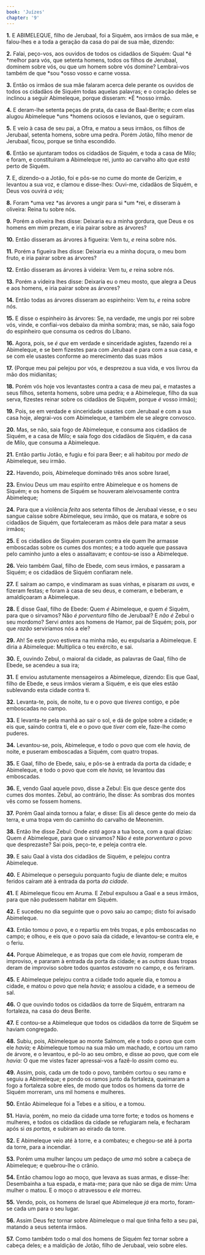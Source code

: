```yaml
---
book: 'Juízes'
chapter: '9'
---
```


**1.** E ABIMELEQUE, filho de Jerubaal, foi a Siquém, aos irmãos de sua mãe, e falou-lhes e a toda a geração da casa do pai de sua mãe, dizendo:

**2.** Falai, peço-vos, aos ouvidos de todos os cidadãos de Siquém: Qual *é *melhor para vós, que setenta homens, todos os filhos de Jerubaal, dominem sobre vós, ou que um homem sobre vós domine? Lembrai-vos também de que *sou *osso vosso e carne vossa.

**3.** Então os irmãos de sua mãe falaram acerca dele perante os ouvidos de todos os cidadãos de Siquém todas aquelas palavras; e o coração deles se inclinou a seguir Abimeleque, porque disseram: *É *nosso irmão.

**4.** E deram-lhe setenta peças de prata, da casa de Baal-Berite; e com elas alugou Abimeleque *uns *homens ociosos e levianos, que o seguiram.

**5.** E veio à casa de seu pai, a Ofra, e matou a seus irmãos, os filhos de Jerubaal, setenta homens, sobre uma pedra. Porém Jotão, filho menor de Jerubaal, ficou, porque se tinha escondido.

**6.** Então se ajuntaram todos os cidadãos de Siquém, e toda a casa de Milo; e foram, e constituíram a Abimeleque rei, junto ao carvalho alto que *está* perto de Siquém.

**7.** E, dizendo-o a Jotão, foi e pôs-se no cume do monte de Gerizim, e levantou a sua voz, e clamou e disse-lhes: Ouvi-me, cidadãos de Siquém, e Deus vos ouvirá *a vós;*

**8.** Foram *uma vez *as árvores a ungir para si *um *rei, e disseram à oliveira: Reina tu sobre nós.

**9.** Porém a oliveira lhes disse: Deixaria eu a minha gordura, que Deus e os homens em mim prezam, e iria pairar sobre as árvores?

**10.** Então disseram as árvores à figueira: Vem tu, *e* reina sobre nós.

**11.** Porém a figueira lhes disse: Deixaria eu a minha doçura, o meu bom fruto, e iria pairar sobre as árvores?

**12.** Então disseram as árvores à videira: Vem tu, *e* reina sobre nós.

**13.** Porém a videira lhes disse: Deixaria eu o meu mosto, que alegra a Deus e aos homens, e iria pairar sobre as árvores?

**14.** Então todas as árvores disseram ao espinheiro: Vem tu, *e* reina sobre nós.

**15.** E disse o espinheiro às árvores: Se, na verdade, me ungis por rei sobre vós, vinde, e confiai-vos debaixo da minha sombra; mas, se não, saia fogo do espinheiro que consuma os cedros do Líbano.

**16.** Agora, pois, se *é que* em verdade e sinceridade agistes, fazendo rei a Abimeleque, e se bem fizestes para com Jerubaal e para com a sua casa, e se com ele usastes conforme ao merecimento das suas mãos

**17.** (Porque meu pai pelejou por vós, e desprezou a sua vida, e vos livrou da mão dos midianitas;

**18.** Porém vós hoje vos levantastes contra a casa de meu pai, e matastes a seus filhos, setenta homens, sobre uma pedra; e a Abimeleque, filho da sua serva, fizestes reinar sobre os cidadãos de Siquém, porque *é* vosso irmão);

**19.** Pois, se em verdade e sinceridade usastes com Jerubaal e com a sua casa hoje, alegrai-vos com Abimeleque, e também ele se alegre convosco.

**20.** Mas, se não, saia fogo de Abimeleque, e consuma aos cidadãos de Siquém, e a casa de Milo; e saia fogo dos cidadãos de Siquém, e da casa de Milo, que consuma a Abimeleque.

**21.** Então partiu Jotão, e fugiu e foi para Beer; e ali habitou por *medo de* Abimeleque, seu irmão.

**22.** Havendo, pois, Abimeleque dominado três anos sobre Israel,

**23.** Enviou Deus um mau espírito entre Abimeleque e os homens de Siquém; e os homens de Siquém se houveram aleivosamente contra Abimeleque;

**24.** Para que a violência *feita* aos setenta filhos de Jerubaal viesse, e o seu sangue caísse sobre Abimeleque, seu irmão, que os matara, e sobre os cidadãos de Siquém, que fortaleceram as mãos dele para matar a seus irmãos;

**25.** E os cidadãos de Siquém puseram contra ele quem lhe armasse emboscadas sobre os cumes dos montes; e a todo aquele que passava pelo caminho junto a eles o assaltavam; e contou-se isso a Abimeleque.

**26.** Veio também Gaal, filho de Ebede, com seus irmãos, e passaram a Siquém; e os cidadãos de Siquém confiaram nele.

**27.** E saíram ao campo, e vindimaram as suas vinhas, e pisaram *as uvas,* e fizeram festas; e foram à casa de seu deus, e comeram, e beberam, e amaldiçoaram a Abimeleque.

**28.** E disse Gaal, filho de Ebede: Quem *é* Abimeleque, e quem *é* Siquém, para que o sirvamos? Não *é porventura* filho de Jerubaal? E *não é* Zebul o seu mordomo? Servi *antes* aos homens de Hamor, pai de Siquém; pois, por que *razão* serviríamos nós a ele?

**29.** Ah! Se este povo estivera na minha mão, eu expulsaria a Abimeleque. E diria a Abimeleque: Multiplica o teu exército, e sai.

**30.** E, ouvindo Zebul, o maioral da cidade, as palavras de Gaal, filho de Ebede, se acendeu a sua ira;

**31.** E enviou astutamente mensageiros a Abimeleque, dizendo: Eis que Gaal, filho de Ebede, e seus irmãos vieram a Siquém, e eis que eles estão sublevando esta cidade contra ti.

**32.** Levanta-te, pois, de noite, tu e o povo que *tiveres* contigo, e põe emboscadas no campo.

**33.** E levanta-te pela manhã ao sair o sol, e dá de golpe sobre a cidade; e eis que, saindo contra ti, ele e o povo que *tiver* com ele, faze-lhe como puderes.

**34.** Levantou-se, pois, Abimeleque, e todo o povo que com ele *havia,* de noite, e puseram emboscadas a Siquém, com quatro tropas.

**35.** E Gaal, filho de Ebede, saiu, e pôs-se à entrada da porta da cidade; e Abimeleque, e todo o povo que com ele *havia,* se levantou das emboscadas.

**36.** E, vendo Gaal aquele povo, disse a Zebul: Eis que desce gente dos cumes dos montes. Zebul, ao contrário, lhe disse: As sombras dos montes vês como se fossem homens.

**37.** Porém Gaal ainda tornou a falar, e disse: Eis ali desce gente do meio da terra, e uma tropa vem do caminho do carvalho de Meonenim.

**38.** Então lhe disse Zebul: Onde *está* agora a tua boca, com a qual dizias: Quem *é* Abimeleque, para que o sirvamos? Não *é* este *porventura* o povo que desprezaste? Sai pois, peço-te, e peleja contra ele.

**39.** E saiu Gaal à vista dos cidadãos de Siquém, e pelejou contra Abimeleque.

**40.** E Abimeleque o perseguiu porquanto fugiu de diante dele; e muitos feridos caíram até à entrada da porta *da cidade*.

**41.** E Abimeleque ficou em Aruma. E Zebul expulsou a Gaal e a seus irmãos, para que não pudessem habitar em Siquém.

**42.** E sucedeu no dia seguinte que o povo saiu ao campo; disto foi avisado Abimeleque.

**43.** Então tomou *o* povo, e o repartiu em três tropas, e pôs emboscadas no campo; e olhou, e eis que o povo saía da cidade, e levantou-se contra ele, e o feriu.

**44.** Porque Abimeleque, e as tropas que com ele *havia,* romperam de improviso, e pararam à entrada da porta da cidade; e as *outras* duas tropas deram de improviso sobre todos quantos *estavam* no campo, e os feriram.

**45.** E Abimeleque pelejou contra a cidade todo aquele dia, e tomou a cidade, e matou o povo que nela *havia;* e assolou a cidade, e a semeou de sal.

**46.** O que ouvindo todos os cidadãos da torre de Siquém, entraram na fortaleza, na casa do deus Berite.

**47.** E contou-se a Abimeleque que todos os cidadãos da torre de Siquém se haviam congregado.

**48.** Subiu, pois, Abimeleque ao monte Salmom, ele e todo o povo que com ele *havia;* e Abimeleque tomou na sua mão um machado, e cortou um ramo de árvore, e o levantou, e pô-lo ao seu ombro, e disse ao povo, que com ele *havia:* O que me vistes fazer apressai-vos a fazê-lo *assim* como eu.

**49.** Assim, pois, cada um de todo o povo, também cortou o seu ramo e seguiu a Abimeleque; e pondo os ramos junto da fortaleza, queimaram a fogo a fortaleza sobre eles, de modo que todos os homens da torre de Siquém morreram, uns mil homens e mulheres.

**50.** Então Abimeleque foi a Tebes e a sitiou, e a tomou.

**51.** Havia, porém, no meio da cidade uma torre forte; e todos os homens e mulheres, e todos os cidadãos da cidade se refugiaram nela, e fecharam após si *as portas,* e subiram ao eirado da torre.

**52.** E Abimeleque veio até à torre, e a combateu; e chegou-se até à porta da torre, para a incendiar.

**53.** Porém uma mulher lançou um pedaço de *uma* mó sobre a cabeça de Abimeleque; e quebrou-lhe o crânio.

**54.** Então chamou logo ao moço, que levava as suas armas, e disse-lhe: Desembainha a tua espada, e mata-me; para que não se diga de mim: Uma mulher o matou. E o moço o atravessou e *ele* morreu.

**55.** Vendo, pois, os homens de Israel que Abimeleque *já* era morto, foram-se cada um para o seu lugar.

**56.** Assim Deus fez tornar sobre Abimeleque o mal que tinha feito a seu pai, matando a seus setenta irmãos.

**57.** Como também todo o mal dos homens de Siquém fez tornar sobre a cabeça deles; e a maldição de Jotão, filho de Jerubaal, veio sobre eles.